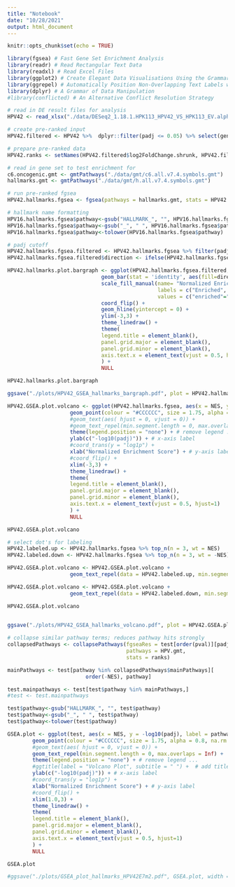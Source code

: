 ```yaml
---
title: "Notebook"
date: "10/28/2021"
output: html_document
---
```


```r
knitr::opts_chunk$set(echo = TRUE)
```


```r
library(fgsea) # Fast Gene Set Enrichment Analysis
library(readr) # Read Rectangular Text Data
library(readxl) # Read Excel Files
library(ggplot2) # Create Elegant Data Visualisations Using the Grammar of Graphics
library(ggrepel) # Automatically Position Non-Overlapping Text Labels with 'ggplot2'
library(dplyr) # A Grammar of Data Manipulation
#library(conflicted) # An Alternative Conflict Resolution Strategy
```


```r
# read in DE result files for analysis
HPV42 <- read_xlsx("./data/DESeq2_1.18.1.HPK113_HPV42_VS_HPK113_EV.alpha05.xlsx")

# create pre-ranked input
HPV42.filtered <- HPV42 %>%  dplyr::filter(padj <= 0.05) %>% select(gene_id, log2FoldChange.shrunk)

# prepare pre-ranked data
HPV42.ranks <- setNames(HPV42.filtered$log2FoldChange.shrunk, HPV42.filtered$gene_id)

# read in gene set to test enrichment for
c6.oncogenic.gmt <- gmtPathways("./data/gmt/c6.all.v7.4.symbols.gmt")
hallmarks.gmt <- gmtPathways("./data/gmt/h.all.v7.4.symbols.gmt")

# run pre-ranked fgsea
HPV42.hallmarks.fgsea <- fgsea(pathways = hallmarks.gmt, stats = HPV42.ranks, minSize=15, maxSize=500)

# hallmark name formatting
HPV16.hallmarks.fgsea$pathway<-gsub("HALLMARK_", "", HPV16.hallmarks.fgsea$pathway)
HPV16.hallmarks.fgsea$pathway<-gsub("_", " ", HPV16.hallmarks.fgsea$pathway)
HPV16.hallmarks.fgsea$pathway<-tolower(HPV16.hallmarks.fgsea$pathway)

# padj cutoff
HPV42.hallmarks.fgsea.filtered <- HPV42.hallmarks.fgsea %>% filter(padj <= 0.05)
HPV42.hallmarks.fgsea.filtered$direction <- ifelse(HPV42.hallmarks.fgsea.filtered$NES < 0, "depleted", "enriched")
```


```r
HPV42.hallmarks.plot.bargraph <- ggplot(HPV42.hallmarks.fgsea.filtered, aes(x=reorder(pathway, +NES), y=NES, label=NES)) +
                              geom_bar(stat = 'identity', aes(fill=direction), width = .5) +
                              scale_fill_manual(name= "Normalized Enrichment Score",
                                                labels = c("Enriched", "Depleted"),
                                                values = c("enriched"="#00ba38", "depleted"="#f8766d")) +
                              coord_flip() +
                              geom_hline(yintercept = 0) +
                              ylim(-3,3) +
                              theme_linedraw() +
                              theme(
                              legend.title = element_blank(),
                              panel.grid.major = element_blank(),
                              panel.grid.minor = element_blank(),
                              axis.text.x = element_text(vjust = 0.5, hjust=1)
                              ) +
                              NULL

HPV42.hallmarks.plot.bargraph

ggsave("./plots/HPV42_GSEA_hallmarks_bargraph.pdf", plot = HPV42.hallmarks.plot.bargraph, width = 5, height = 2)
```



```r
HPV42.GSEA.plot.volcano <- ggplot(HPV42.hallmarks.fgsea, aes(x = NES, y = -log10(padj), label = pathway)) +
                    geom_point(colour = "#CCCCCC", size = 1.75, alpha = 0.8, na.rm = T) + # add gene point
                    #geom_text(aes( hjust = 0, vjust = 0)) +
                    #geom_text_repel(min.segment.length = 0, max.overlaps = Inf) +
                    theme(legend.position = "none") + # remove legend ...
                    ylab(c("-log10(padj)")) + # x-axis label
                    #coord_trans(y = "log1p") +
                    xlab("Normalized Enrichment Score") + # y-axis label
                    #coord_flip() +
                    xlim(-3,3) +
                    theme_linedraw() +
                    theme(
                    legend.title = element_blank(),
                    panel.grid.major = element_blank(),
                    panel.grid.minor = element_blank(),
                    axis.text.x = element_text(vjust = 0.5, hjust=1)
                    ) +
                    NULL

HPV42.GSEA.plot.volcano

# select dot's for labeling
HPV42.labeled.up <- HPV42.hallmarks.fgsea %>% top_n(n = 3, wt = NES)
HPV42.labeled.down <- HPV42.hallmarks.fgsea %>% top_n(n = 3, wt = -NES)

HPV42.GSEA.plot.volcano <- HPV42.GSEA.plot.volcano +
                    geom_text_repel(data = HPV42.labeled.up, min.segment.length = 0, max.overlaps = Inf)

HPV42.GSEA.plot.volcano <- HPV42.GSEA.plot.volcano +
                    geom_text_repel(data = HPV42.labeled.down, min.segment.length = 0, max.overlaps = Inf)

HPV42.GSEA.plot.volcano

  
ggsave("./plots/HPV42_GSEA_hallmarks_volcano.pdf", plot = HPV42.GSEA.plot.volcano, width = 5, height = 5)
```




```r
# collapse similar pathway terms; reduces pathway hits strongly
collapsedPathways <- collapsePathways(fgseaRes = test[order(pval)][padj < 0.01],
                                      pathways = HPV.gmt, 
                                      stats = ranks)

mainPathways <- test[pathway %in% collapsedPathways$mainPathways][
                         order(-NES), pathway]

test.mainpathways <- test[test$pathway %in% mainPathways,]
#test <- test.mainpathways
```

```r
test$pathway<-gsub("HALLMARK_", "", test$pathway)
test$pathway<-gsub("_", " ", test$pathway)
test$pathway<-tolower(test$pathway)

GSEA.plot <- ggplot(test, aes(x = NES, y = -log10(padj), label = pathway)) +
        geom_point(colour = "#CCCCCC", size = 1.75, alpha = 0.8, na.rm = T) + # add gene point
        #geom_text(aes( hjust = 0, vjust = 0)) +
        geom_text_repel(min.segment.length = 0, max.overlaps = Inf) +
        theme(legend.position = "none") + # remove legend ...
        #ggtitle(label = "Volcano Plot", subtitle = " ") +  # add title
        ylab(c("-log10(padj)")) + # x-axis label
        #coord_trans(y = "log1p") +
        xlab("Normalized Enrichment Score") + # y-axis label
        #coord_flip() +
        xlim(1.0,3) +
        theme_linedraw() +
        theme(
        legend.title = element_blank(),
        panel.grid.major = element_blank(),
        panel.grid.minor = element_blank(),
        axis.text.x = element_text(vjust = 0.5, hjust=1)
        ) +
        NULL

GSEA.plot

#ggsave("./plots/GSEA_plot_hallmarks_HPV42E7m2.pdf", GSEA.plot, width = 4, height = 4, dpi = 300)

```
